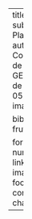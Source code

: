 ---
title: "Fruto y semilla"
subtitle: "Biología de las Plantas: laboratorio"
author: "Álex Espinosa Correa"
institute: Grupo de Estudios Botánicos GEOBOTA, Universidad de Antioquia
date: 2023-05-25
#image: images/flor_partes.png

bibliography: references-fruto.bib

format: 
  revealjs:
    slide-number: true
    preview-links: true
    logo: images/geobota_logo.png
    footer: "[alexespinosaco](http://alexespinosaco.github.io)"
    controls: true
    touch: false
    chalkboard: true
---